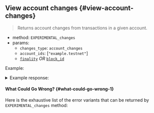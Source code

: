 
## View account changes {#view-account-changes}

> Returns account changes from transactions in a given account.

- method: `EXPERIMENTAL_changes`
- params:
  - `changes_type`: `account_changes`
  - `account_ids`: [`"example.testnet"`]
  - [`finality`](/api/rpc/setup#using-finality-param) _OR_ [`block_id`](/api/rpc/setup#using-block_id-param)

Example:

<Tabs groupId="code-tabs">
  <TabItem value="json" label="JSON" default>
    <RequestJson />
  </TabItem>
  <TabItem value="js" label="JavaScript">
    <RequestJs />
  </TabItem>
  <TabItem value="http" label="HTTPie">
    <RequestBash />
  </TabItem>
</Tabs>

<details>
  <summary>Example response: </summary>
  <ResponseJson />
</details>

#### What Could Go Wrong? {#what-could-go-wrong-1}

<ErrorSchemaDescription />

Here is the exhaustive list of the error variants that can be returned by
`EXPERIMENTAL_changes` method:

<ErrorSchemaTable />

